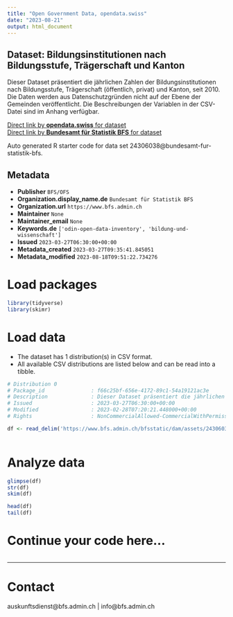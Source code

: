 ```yaml
---
title: "Open Government Data, opendata.swiss"
date: "2023-08-21"
output: html_document
---
```


## Dataset: Bildungsinstitutionen nach Bildungsstufe, Trägerschaft und Kanton

Dieser Dataset präsentiert die jährlichen Zahlen der Bildungsinstitutionen nach Bildungsstufe, Trägerschaft (öffentlich, privat) und Kanton, seit 2010. Die Daten werden aus Datenschutzgründen nicht auf der Ebene der Gemeinden veröffentlicht. Die Beschreibungen der Variablen in der CSV-Datei sind im Anhang verfügbar.

[Direct link by **opendata.swiss** for dataset](https://opendata.swiss/de/dataset/bildungsinstitutionen-nach-bildungsstufe-tragerschaft-und-kanton4)<br>
[Direct link by **Bundesamt für Statistik BFS** for dataset](https://www.bfs.admin.ch/asset/de/ts-x-15.05.00.01)

Auto generated R starter code for data set 24306038@bundesamt-fur-statistik-bfs.

## Metadata

- **Publisher** `BFS/OFS`
- **Organization.display_name.de** `Bundesamt für Statistik BFS`
- **Organization.url** `https://www.bfs.admin.ch`
- **Maintainer** `None`
- **Maintainer_email** `None`
- **Keywords.de** `['odin-open-data-inventory', 'bildung-und-wissenschaft']`
- **Issued** `2023-03-27T06:30:00+00:00`
- **Metadata_created** `2023-03-27T09:35:41.845051`
- **Metadata_modified** `2023-08-18T09:51:22.734276`


# Load packages

```r

library(tidyverse)
library(skimr)

```

# Load data

-   The dataset has 1 distribution(s) in CSV format.
-   All available CSV distributions are listed below and can be read into a tibble.

```r

# Distribution 0
# Package_id               : f66c25bf-656e-4172-89c1-54a19121ac3e
# Description              : Dieser Dataset präsentiert die jährlichen Zahlen der Bildungsinstitutionen nach Bildungsstufe, Trägerschaft (öffentlich, privat) und Kanton, seit 2010. Die Daten werden aus Datenschutzgründen nicht auf der Ebene der Gemeinden veröffentlicht. Die Beschreibungen der Variablen in der CSV-Datei sind im Anhang verfügbar.
# Issued                   : 2023-03-27T06:30:00+00:00
# Modified                 : 2023-02-28T07:20:21.448000+00:00
# Rights                   : NonCommercialAllowed-CommercialWithPermission-ReferenceRequired

df <- read_delim('https://www.bfs.admin.ch/bfsstatic/dam/assets/24306039/master')



```

# Analyze data

```r

glimpse(df)
str(df)
skim(df)

head(df)
tail(df)

```

# Continue your code here...

```r

```

------------------------------------------------------------------------

# Contact

auskunftsdienst@bfs.admin.ch | info@bfs.admin.ch
